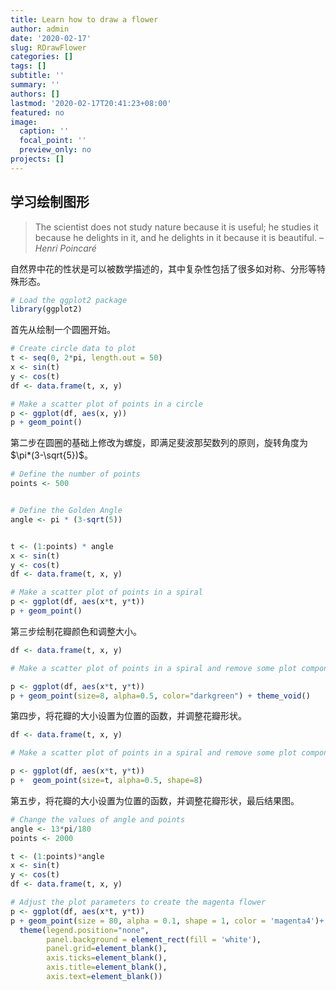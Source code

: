 ```yaml
---
title: Learn how to draw a flower
author: admin
date: '2020-02-17'
slug: RDrawFlower
categories: []
tags: []
subtitle: ''
summary: ''
authors: []
lastmod: '2020-02-17T20:41:23+08:00'
featured: no
image:
  caption: ''
  focal_point: ''
  preview_only: no
projects: []
---
```



## 学习绘制图形

> The scientist does not study nature because it is useful; he studies it because he delights in it, and he delights in it because it is beautiful.
> --*Henri Poincaré*

自然界中花的性状是可以被数学描述的，其中复杂性包括了很多如对称、分形等特殊形态。


```r
# Load the ggplot2 package
library(ggplot2)
```


首先从绘制一个圆圈开始。

```r
# Create circle data to plot
t <- seq(0, 2*pi, length.out = 50)
x <- sin(t)
y <- cos(t)
df <- data.frame(t, x, y)

# Make a scatter plot of points in a circle
p <- ggplot(df, aes(x, y))
p + geom_point()
```

第二步在圆圈的基础上修改为螺旋，即满足斐波那契数列的原则，旋转角度为 $\pi*(3-\sqrt{5})$。

```r
# Define the number of points
points <- 500


# Define the Golden Angle
angle <- pi * (3-sqrt(5))


t <- (1:points) * angle
x <- sin(t)
y <- cos(t)
df <- data.frame(t, x, y)

# Make a scatter plot of points in a spiral
p <- ggplot(df, aes(x*t, y*t))
p + geom_point()

```


第三步绘制花瓣颜色和调整大小。

```r
df <- data.frame(t, x, y)

# Make a scatter plot of points in a spiral and remove some plot components

p <- ggplot(df, aes(x*t, y*t))
p + geom_point(size=8, alpha=0.5, color="darkgreen") + theme_void()
```


第四步，将花瓣的大小设置为位置的函数，并调整花瓣形状。
```r
df <- data.frame(t, x, y)

# Make a scatter plot of points in a spiral and remove some plot components

p <- ggplot(df, aes(x*t, y*t))
p +  geom_point(size=t, alpha=0.5, shape=8)


```

第五步，将花瓣的大小设置为位置的函数，并调整花瓣形状，最后结果图。
```r
# Change the values of angle and points
angle <- 13*pi/180
points <- 2000

t <- (1:points)*angle
x <- sin(t)
y <- cos(t)
df <- data.frame(t, x, y)

# Adjust the plot parameters to create the magenta flower
p <- ggplot(df, aes(x*t, y*t))
p + geom_point(size = 80, alpha = 0.1, shape = 1, color = 'magenta4')+
  theme(legend.position="none",
        panel.background = element_rect(fill = 'white'),
        panel.grid=element_blank(),
        axis.ticks=element_blank(),
        axis.title=element_blank(),
        axis.text=element_blank())
```
